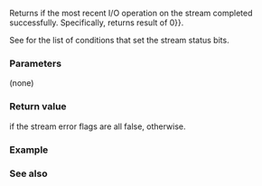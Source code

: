 {{cpp/io/basic_ios/title|good}}
{{cpp/io/basic_ios/navbar}}
{{dcl begin}}
{{dcl|1=
bool good() const;
}}
{{dcl end}}

Returns {{c|true}} if the most recent I/O operation on the stream completed successfully. Specifically, returns result of {{c|rdstate() {{==}} 0}}. 

See {{l2tt|cpp/io/ios_base/iostate}} for the list of conditions that set the stream status bits.

===Parameters===
(none)

===Return value===
{{c|true}} if the stream error flags are all false, {{c|false}} otherwise.

===Example===
{{example
|code=
#include &lt;cstdlib&gt;
#include &lt;fstream&gt;
#include &lt;iostream&gt;

int main()
{
    const char* fname = "/tmp/test.txt";
    std::ofstream ofile{fname};
    ofile &lt;&lt; "10 " &lt;&lt; "11 " &lt;&lt; "12 " &lt;&lt; "non-int";
    ofile.close();

    std::ifstream file{fname};
    if (!file.good())  
    {  
        std::cout &lt;&lt; "#1. Opening file test.txt failed - "
                     "one of the error flags is true\n";
        return EXIT_FAILURE;
    }

    // typical C++ I/O loop uses the return value of the I/O function
    // as the loop controlling condition, operator bool() is used here
    for (int n; file &gt;&gt; n;)
        std::cout &lt;&lt; n &lt;&lt; ' ';
    std::cout &lt;&lt; '\n';

    if (file.bad()) 
    {
        std::cout &lt;&lt; "#2. I/O error while reading - badbit is true\n";
        return EXIT_FAILURE;
    } 
    else if (file.eof())
        std::cout &lt;&lt; "#3. End of file reached successfully - eofbit is true\n"
            "This is fine even though file.good() is false\n"; 
    else if (file.fail())
        std::cout &lt;&lt; "#4. Non-integer data encountered - failbit is true\n";
}
|p=true
|output=
10 11 12 
#4. Non-integer data encountered - failbit is true
}}

===See also===
{{cpp/io/basic ios/iostate accessors}}

{{langlinks|de|es|fr|it|ja|pt|ru|zh}}